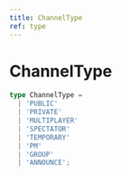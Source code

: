 ```yaml
---
title: ChannelType
ref: type
---
```


# ChannelType

```ts
type ChannelType =
  | 'PUBLIC'
  | 'PRIVATE'
  | 'MULTIPLAYER'
  | 'SPECTATOR'
  | 'TEMPORARY'
  | 'PM'
  | 'GROUP'
  | 'ANNOUNCE';
```
